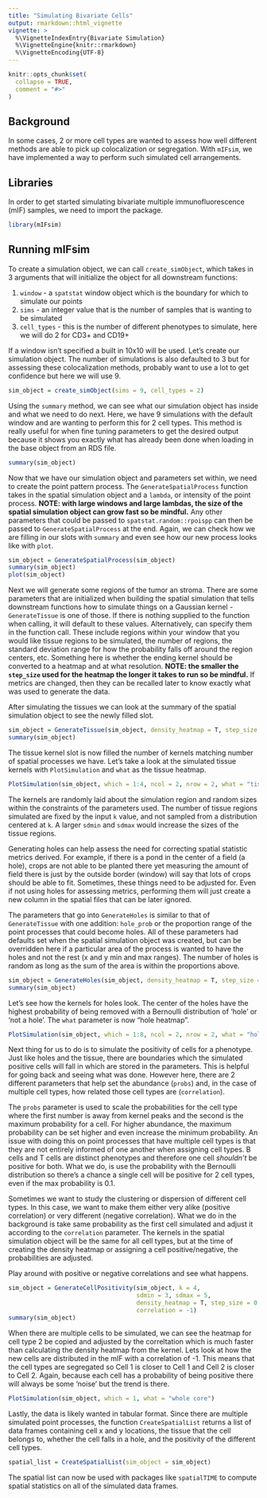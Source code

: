 ```yaml
---
title: "Simulating Bivariate Cells"
output: rmarkdown::html_vignette
vignette: >
  %\VignetteIndexEntry{Bivariate Simulation}
  %\VignetteEngine{knitr::rmarkdown}
  %\VignetteEncoding{UTF-8}
---
```


```r
knitr::opts_chunk$set(
  collapse = TRUE,
  comment = "#>"
)
```

## Background

In some cases, 2 or more cell types are wanted to assess how well different methods are able to pick up colocalization or segregation. With `mIFsim`, we have implemented a way to perform such simulated cell arrangements. 

## Libraries

In order to get started simulating bivariate multiple immunofluorescence (mIF) samples, we need to import the package.

```r
library(mIFsim)
```

## Running mIFsim

To create a simulation object, we can call `create_simObject`, which takes in 3 arguments that will initialize the object for all downstream functions:

1. `window` - a `spatstat` window object which is the boundary for which to simulate our points
2. `sims` - an integer value that is the number of samples that is wanting to be simulated
3. `cell_types` - this is the number of different phenotypes to simulate, here we will do 2 for CD3+ and CD19+

If a window isn't specified a built in 10x10 will be used. Let's create our simulation object. The number of simulations is also defaulted to 3 but for assessing these colocalization methods, probably want to use a lot to get confidence but here we will use 9.

```r
sim_object = create_simObject(sims = 9, cell_types = 2)
```

Using the `summary` method, we can see what our simulation object has inside and what we need to do next. Here, we have 9 simulations with the default window and are wanting to perform this for 2 cell types. This method is really useful for when fine tuning parameters to get the desired output because it shows you exactly what has already been done when loading in the base object from an RDS file.

```r
summary(sim_object)
```

Now that we have our simulation object and parameters set within, we need to create the point pattern process. The `GenerateSpatialProcess` function takes in the spatial simulation object and a `lambda`, or intensity of the point process. **NOTE: with large windows and large lambdas, the size of the spatial simulation object can grow fast so be mindful.** Any other parameters that could be passed to `spatstat.random::rpoispp` can then be passed to `GenerateSpatialProcess` at the end. Again, we can check how we are filling in our slots with `summary` and even see how our new process looks like with `plot`.

```r
sim_object = GenerateSpatialProcess(sim_object)
summary(sim_object)
plot(sim_object)
```

Next we will generate some regions of the tumor an stroma. There are some parameters that are initialized when building the spatial simulation that tells downstream functions how to simulate things on a Gaussian kernel - `GenerateTissue` is one of those. If there is nothing supplied to the function when calling, it will default to these values. Alternatively, can specify them in the function call. These include regions within your window that you would like tissue regions to be simulated, the number of regions, the standard deviation range for how the probability falls off around the region centers, etc. Something here is whether the ending kernel should be converted to a heatmap and at what resolution. **NOTE: the smaller the `step_size` used for the heatmap the longer it takes to run so be mindful.** If metrics are changed, then they can be recalled later to know exactly what was used to generate the data.

After simulating the tissues we can look at the summary of the spatial simulation object to see the newly filled slot.

```r
sim_object = GenerateTissue(sim_object, density_heatmap = T, step_size = 0.1, cores = 1)
summary(sim_object)
```

The tissue kernel slot is now filled the number of kernels matching number of spatial processes we have. Let's take a look at the simulated tissue kernels with `PlotSimulation` and `what` as the tissue heatmap.

```r
PlotSimulation(sim_object, which = 1:4, ncol = 2, nrow = 2, what = "tissue heatmap")
```

The kernels are randomly laid about the simulation region and random sizes within the constraints of the parameters used. The number of tissue regions simulated are fixed by the input `k` value, and not sampled from a distribution centered at `k`. A larger `sdmin` and `sdmax` would increase the sizes of the tissue regions. 

Generating holes can help assess the need for correcting spatial statistic metrics derived. For example, if there is a pond in the center of a field (a hole), crops are not able to be planted there yet measuring the amount of field there is just by the outside border (window) will say that lots of crops should be able to fit. Sometimes, these things need to be adjusted for. Even if not using holes for assessing metrics, performing them will just create a new column in the spatial files that can be later ignored.

The parameters that go into `GenerateHoles` is similar to that of `GenerateTissue` with one addition: `hole_prob` or the proportion range of the point processes that could become holes. All of these parameters had defaults set when the spatial simulation object was created, but can be overridden here if a particular area of the process is wanted to have the holes and not the rest (x and y min and max ranges). The number of holes is random as long as the sum of the area is within the proportions above. 

```r
sim_object = GenerateHoles(sim_object, density_heatmap = T, step_size = 0.1, cores = 1)
summary(sim_object)
```

Let's see how the kernels for holes look. The center of the holes have the highest probability of being removed with a Bernoulli distribution of 'hole' or 'not a hole'. The `what` parameter is now "hole heatmap".

```r
PlotSimulation(sim_object, which = 1:8, ncol = 2, nrow = 2, what = "hole heatmap")
```

Next thing for us to do is to simulate the positivity of cells for a phenotype. Just like holes and the tissue, there are boundaries which the simulated positive cells will fall in which are stored in the parameters. This is helpful for going back and seeing what was done. However here, there are 2 different parameters that help set the abundance (`probs`) and, in the case of multiple cell types, how related those cell types are (`correlation`). 

The `probs` parameter is used to scale the probabilities for the cell type where the first number is away from kernel peaks and the second is the maximum probability for a cell. For higher abundance, the maximum probability can be set higher and even increase the minimum probability. An issue with doing this on point processes that have multiple cell types is that they are not entirely informed of one another when assigning cell types. B cells and T cells are distinct phenotypes and therefore one cell *shouldn't* be positive for both. What we do, is use the probability with the Bernoulli distribution so there's a chance a single cell will be positive for 2 cell types, even if the max probability is 0.1.

Sometimes we want to study the clustering or dispersion of different cell types. In this case, we want to make them either very alike (positive correlation) or very different (negative correlation). What we do in the background is take same probability as the first cell simulated and adjust it according to the `correlation` parameter. The kernels in the spatial simulation object will be the same for all cell types, but at the time of creating the density heatmap or assigning a cell positive/negative, the probabilities are adjusted.

Play around with positive or negative correlations and see what happens.

```r
sim_object = GenerateCellPositivity(sim_object, k = 4,
                                    sdmin = 3, sdmax = 5,
                                    density_heatmap = T, step_size = 0.1, cores = 1, probs = c(0.0, 0.1),
                                    correlation = -1)
summary(sim_object)
```
When there are multiple cells to be simulated, we can see the heatmap for cell type 2 be copied and adjusted by the correltation which is much faster than calculating the density heatmap from the kernel. Lets look at how the new cells are distributed in the mIF with a correlation of -1. This means that the cell types are segregated so Cell 1 is closer to Cell 1 and Cell 2 is closer to Cell 2. Again, because each cell has a probability of being positive there will always be some 'noise' but the trend is there. 

```r
PlotSimulation(sim_object, which = 1, what = "whole core")
```

Lastly, the data is likely wanted in tabular format. Since there are multiple simulated point processes, the function `CreateSpatialList` returns a list of data frames containing cell x and y locations, the tissue that the cell belongs to, whether the cell falls in a hole, and the positivity of the different cell types.

```r
spatial_list = CreateSpatialList(sim_object = sim_object)
```

The spatial list can now be used with packages like `spatialTIME` to compute spatial statistics on all of the simulated data frames. 
